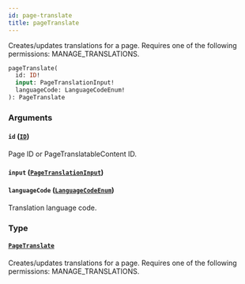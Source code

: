 ```yaml
---
id: page-translate
title: pageTranslate
---
```



Creates/updates translations for a page. Requires one of the following permissions: MANAGE_TRANSLATIONS.

```graphql
pageTranslate(
  id: ID!
  input: PageTranslationInput!
  languageCode: LanguageCodeEnum!
): PageTranslate
```


### Arguments

#### `id` ([`ID`](../../../developer/api-reference/scalars/id))

Page ID or PageTranslatableContent ID.


#### `input` ([`PageTranslationInput`](../../../developer/api-reference/inputs/page-translation-input))




#### `languageCode` ([`LanguageCodeEnum`](../../../developer/api-reference/enums/language-code-enum))

Translation language code.


### Type

#### [`PageTranslate`](../../../developer/api-reference/objects/page-translate) 

Creates/updates translations for a page. Requires one of the following permissions: MANAGE_TRANSLATIONS.




